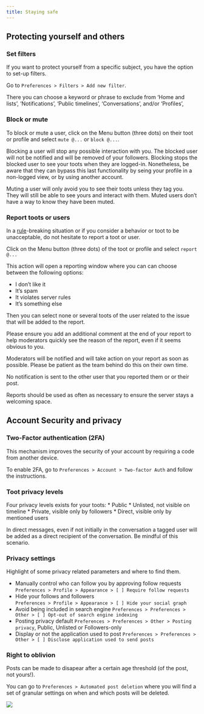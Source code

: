 ```yaml
---
title: Staying safe
---
```


## Protecting yourself and others

### Set filters

If you want to protect yourself from a specific subject,
you have the option to set-up filters.

Go to `Preferences > Filters > Add new filter`.

There you can choose a keyword or phrase to exclude from
'Home and lists', 'Notifications', 'Public timelines', 'Conversations', and/or 'Profiles',

### Block or mute

To block or mute a user, click on the Menu button (three dots) on their toot or profile
and select `mute @...` or `block @...`.

Blocking a user will stop any possible interaction with you.
The blocked user will not be notified and will be removed of your followers.
Blocking stops the blocked user to see your toots when they are logged-in.
Nonetheless, be aware that they can bypass this last functionality by
seing your profile in a non-logged view, or by using another account.

Muting a user will only avoid you to see their toots unless they tag you.
They will still be able to see yours and interact with them.
Muted users don't have a way to know they have been muted.

### Report toots or users

In a [rule](./rules.html)-breaking situation or
if you consider a behavior or toot to be unacceptable,
do not hesitate to report a toot or user.

Click on the Menu button (three dots) of the toot or profile and select `report @...`

This action will open a reporting window where you can can choose between the following options:

* I don't like it
* It's spam
* It violates server rules
* It's something else

Then you can select none or several toots of the user related to the issue
that will be added to the report.

Please ensure you add an additional comment at the end of your report to help moderators
quickly see the reason of the report, even if it seems obvious to you.

Moderators will be notified and will take action on your report as soon as possible.
Please be patient as the team behind do this on their own time.

No notification is sent to the other user that you reported them or or their post.

Reports should be used as often as necessary to ensure the server stays a welcoming space.

## Account Security and privacy

### Two-Factor authentication (2FA)

This mechanism improves the security of your account by requiring a
code from another device.

To enable 2FA, go to `Preferences > Account > Two-factor Auth`
and follow the instructions.

### Toot privacy levels

Four privacy levels exists for your toots:
* Public
* Unlisted, not visible on timeline
* Private, visible only by followers
* Direct, visible only by mentioned users

:::{.callout-warning}
In direct messages, even if not initially in the conversation
a tagged user will be added as a direct recipient of the conversation.
Be mindful of this scenario.
:::

### Privacy settings

Highlight of some privacy related parameters and where to find them.

* Manually control who can follow you by approving follow requests<br>
	`Preferences > Profile > Appearance > [ ] Require follow requests`
* Hide your follows and followers<br>
	`Preferences > Profile > Appearance > [ ] Hide your social graph`
* Avoid being included in search engine
	`Preferences > Preferences > Other > [ ] Opt-out of search engine indexing`
* Posting privacy default
	`Preferences > Preferences > Other > Posting privacy`, Public, Unlisted or Followers-only
* Display or not the application used to post
	`Preferences > Preferences > Other > [ ] Disclose application used to send posts`

### Right to oblivion

Posts can be made to disapear after a certain age threshold (of the post, not yours!).

You can go to `Preferences > Automated post deletion` 
where you will find a set of granular settings on when and which posts will be deleted.

![](./resources/images/staying-safe-screenshot-post-deletion.png)

